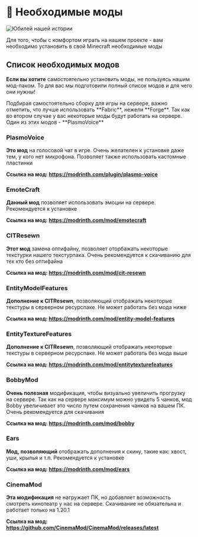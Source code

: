
# 💼 Необходимые моды

![Юбилей нашей истории](/anniversary.webp)

<Callout>
    Для того, чтобы с комфортом играть на нашем проекте - вам необходимо установить в свой Minecraft необходимые моды
</Callout>

## Список необходимых модов

**Если вы хотите** самостоятельно установить моды, не пользуясь нашим мод-паком. То для вас мы подготовили полный список модов и для чего они нужны!

<Callout type='info'>
    Подбирая самостоятельно сборку для игры на сервере, важно отметить, что лучше использовать **Fabric**, нежели
    **Forge**. Так как во втором случае у вас некоторые моды будут работать на сервере. Один из этих модов -
    **PlasmoVoice**
</Callout>

### PlasmoVoice

**Это мод** на голосовой чат в игре. Очень желателен к установке даже тем, у кого нет микрофона. Позволяет также использовать кастомные пластинки

**Ссылка на мод: https://modrinth.com/plugin/plasmo-voice**

### EmoteCraft

**Данный мод** позволяет использовать эмоции на сервере. Рекомендуется к установке

**Ссылка на мод: https://modrinth.com/mod/emotecraft**

### CITResewn

**Этот мод** замена оптифайну, позволяет оторбажать некоторые текстурки нашего текстурпака. Очень рекомендуется к скачиванию для тех кто без оптифайна

**Ссылка на мод: https://modrinth.com/mod/cit-resewn**

### EntityModelFeatures

**Дополнение к CITResewn**, позволяющий отображать некоторые текстуры в серверном ресурспаке. Не может работать без мода ниже

**Ссылка на мод: https://modrinth.com/mod/entity-model-features**

### EntityTextureFeatures

**Дополнение к CITResewn**, позволяющий отображать некоторые текстуры в серверном ресурспаке. Не может работать без мода выше

**Ссылка на мод: https://modrinth.com/mod/entitytexturefeatures**

### BobbyMod

**Очень полезная** модификация, чтобы визуально увеличить прогрузку на сервере. Так как на сервере максимум можно увидеть 5 чанков, мод Bobby увеличивает это число путем сохранения чанков на вашем ПК. Очень рекомендуется для скачивания

**Ссылка на мод: https://modrinth.com/mod/bobby**

### Ears

**Мод, позволяющий** отображать дополнения к скину, такие как: хвост, уши, крылья и т.п. Рекомендуется к установке

**Ссылка на мод: https://modrinth.com/mod/ears**

### CinemaMod

**Эта модификация** не нагружает ПК, но добавляет возможность смотреть кинотеатр у нас на сервере. Скачивание не обязательна и работает только на 1.20.1

**Ссылка на мод: https://github.com/CinemaMod/CinemaMod/releases/latest**
